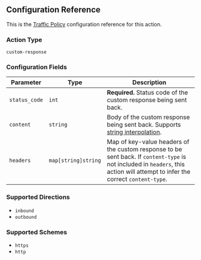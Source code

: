 ## Configuration Reference

This is the [Traffic Policy](/docs/http/traffic-policy/index.mdx) configuration 
reference for this action.

### Action Type

`custom-response`

### Configuration Fields

| Parameter     | Type                    | Description                                                                                                                                        |
| ------------- | ------------------------- | -------------------------------------------------------------------------------------------------------------------------------------------------- |
| `status_code` | `int`                     | **Required.** Status code of the custom response being sent back.                                                                                                                 |
| `content`     | `string`                  | Body of the custom response being sent back. Supports [string interpolation](#string-interpolation).                                             |
| `headers`     | `map[string]string`       | Map of key-value headers of the custom response to be sent back. If `content-type` is not included in `headers`, this action will attempt to infer the correct `content-type`. |

### Supported Directions

- `inbound`
- `outbound`

### Supported Schemes

- `https`
- `http`
